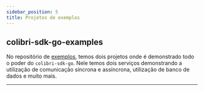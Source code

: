 ```yaml
---
sidebar_position: 5
title: Projetos de exemplos
---
```


## colibri-sdk-go-examples

No repositório de [exemplos](https://github.com/colibriproject-dev/colibri-sdk-go-examples), temos dois projetos onde é demonstrado todo o poder do `colibri-sdk-go`.
Nele temos dois serviços demonstrando a utilização de comunicação síncrona e assíncrona, utilização de banco de dados e muito mais.

___
